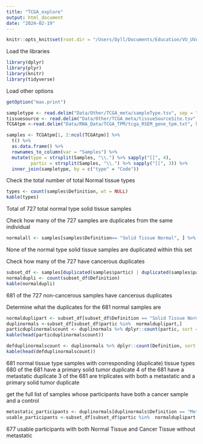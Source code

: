 ```yaml
---
title: "TCGA_explore"
output: html_document
date: "2024-02-19"
---
```


```r
knitr::opts_knit$set(root.dir = "/Users/Dyll/Documents/Education/VU_UVA/Internship/Epigenetics/Janssen_Group-UMCUtrecht/Main_Project")
```
Load the libraries
```r
library(dplyr)
library(plyr)
library(knitr)
library(tidyverse)
``` 

Load other options
```r
getOption("max.print")
```


```r
sampletype <- read.delim("Data/Other/TCGA_meta/sampleType.tsv", sep = "\t", colClasses = c("character"))
tissuesource <- read.delim("Data/Other/TCGA_meta/tissueSourceSite.tsv", sep = "\t")
TCGAtpm <-read.delim("Data/RNA_Data/TCGA_TPM/tcga_RSEM_gene_tpm.txt", header = TRUE, sep = "\t", nrows = 4)
```



```r
samples <- TCGAtpm[1, 2:ncol(TCGAtpm)] %>%
  t() %>%
  as.data.frame() %>%
  rownames_to_column(var = "Samples") %>%
  mutate(type = strsplit(Samples, "\\.") %>% sapply("[[", 4), 
         partic = strsplit(Samples, "\\.") %>% sapply("[[", 3)) %>%
  inner_join(sampletype, by = c("type" = "Code"))
```


Check the total number of total Normal tissue types
```r
types <- count(samples$Definition, wt = NULL) 
kable(types)
```

Total of 727 total normal type solid tissue samples


Check how many of the 727 samples are duplicates from the same individual
```r
normalall <- samples[samples$Definition== "Solid Tissue Normal", ] %>% count("partic")
```

None of the normal type solid tissue samples are duplicated within this set




Check how many of the 727 have cancerous duplicates
```r

subset_df <- samples[duplicated(samples$partic) | duplicated(samples$partic, fromLast = TRUE),]
normaldupli <- count(subset_df$Definition)
kable(normaldupli)
```
681 of the 727 non-cancerous samples have cancerous duplicates 


Determine what the duplicates for the 681 normal samples are
```r
normalduplipart <- subset_df[subset_df$Definition == "Solid Tissue Normal", "partic"]
duplinormals <-subset_df[subset_df$partic %in%  normalduplipart,]
particduplinormalscount <- duplinormals %>% dplyr::count(partic, sort = TRUE)
kable(head(particduplinormalscount))
```





```r
defduplinormalscount <- duplinormals %>% dplyr::count(Definition, sort = TRUE)
kable(head(defduplinormalscount))
```
681 normal tissue type samples with corresponding (duplicate) tissue types
680 of the 681 have a primary solid tumor duplicate
4 of the 681 have a metastatic duplicate
3 of the 681 are triplicates with both a metastatic and a primary solid tumor duplicate


get the full list of samples whose participants have both a cancer sample and a control 
```r
metastatic_participants <- duplinormals[duplinormals$Definition == "Metastatic", "partic"]
usable_participants <-subset_df[subset_df$partic %in%  normalduplipart & !(subset_df$partic %in%  metastatic_participants),]

```

677 usable participants with both Normal Tissue and Cancer Tissue without metastatic 

